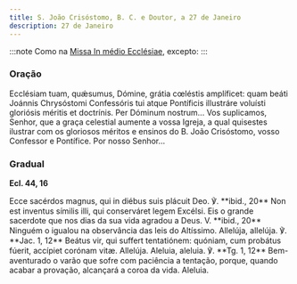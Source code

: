 ```yaml
---
title: S. João Crisóstomo, B. C. e Doutor, a 27 de Janeiro
description: 27 de Janeiro
---
```


:::note
Como na [Missa In médio Ecclésiae](/missal/comum/13doutores), excepto:
:::

### Oração

<div class="side-by-side not-content">
  <span>
    Ecclésiam tuam, quǽsumus, Dómine, grátia cœléstis amplíficet: quam beáti Joánnis Chrysóstomi
    Confessóris tui atque Pontíficis illustráre voluísti gloriósis méritis et doctrínis. Per Dóminum
    nostrum...
  </span>
  <span>
    Vos suplicamos, Senhor, que a graça celestial aumente a vossa Igreja, a qual quisestes ilustrar
    com os gloriosos méritos e ensinos do B. João Crisóstomo, vosso Confessor e Pontífice. Por nosso
    Senhor...
  </span>
</div>

### Gradual

**Ecl. 44, 16**

<div class="side-by-side not-content">
  <span>
    Ecce sacérdos magnus, qui in diébus suis plácuit Deo. ℣. **ibid., 20** Non est inventus símilis
    illi, qui conserváret legem Excélsi.
  </span>
  <span>
    Eis o grande sacerdote que nos dias da sua vida agradou a Deus. V. **ibid., 20** Ninguém o
    igualou na observância das leis do Altíssimo.
  </span>
  <span>
    Allelúja, allelúja. ℣. **Jac. 1, 12** Beátus vir, qui suffert tentatiónem: quóniam, cum probátus
    fúerit, accípiet corónam vitæ. Allelúja.
  </span>
  <span>
    Aleluia, aleluia. ℣. **Tg. 1, 12** Bem-aventurado o varão que sofre com paciência a tentação,
    porque, quando acabar a provação, alcançará a coroa da vida. Aleluia.
  </span>
</div>
